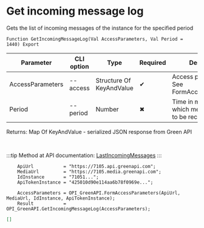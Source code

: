 ﻿---
sidebar_position: 3
---


# Get incoming message log
 Gets the list of incoming messages of the instance for the specified period



`Function GetIncomingMessageLog(Val AccessParameters, Val Period = 1440) Export`

  | Parameter | CLI option | Type | Required | Description |
  |-|-|-|-|-|
  | AccessParameters | --access | Structure Of KeyAndValue | &#x2714; | Access parameters. See FormAccessParameters |
  | Period | --period | Number | &#x2716; | Time in minutes for which messages need to be received |

  
  Returns:  Map Of KeyAndValue - serialized JSON response from Green API

<br/>

:::tip
Method at API documentation: [LastIncomingMessages](https://green-api.com/docs/api/journals/LastIncomingMessages/)
:::
<br/>



```bsl title="1C:Enterprise/OneScript code example"
    ApiUrl           = "https://7105.api.greenapi.com";
    MediaUrl         = "https://7105.media.greenapi.com";
    IdInstance       = "71051...";
    ApiTokenInstance = "425010d90e114aa6b78f0969e...";

    AccessParameters = OPI_GreenAPI.FormAccessParameters(ApiUrl, MediaUrl, IdInstance, ApiTokenInstance);
    Result           = OPI_GreenAPI.GetIncomingMessageLog(AccessParameters);
```
 



```json title="Result"
[]
```
